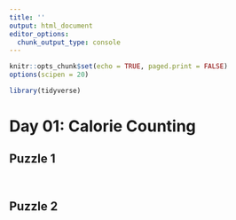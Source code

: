 ```yaml
---
title: ''
output: html_document
editor_options: 
  chunk_output_type: console
---
```


```r
knitr::opts_chunk$set(echo = TRUE, paged.print = FALSE)
options(scipen = 20)

library(tidyverse)
```

# Day 01: Calorie Counting

## Puzzle 1



```r
```


```r
```




## Puzzle 2



```r
```